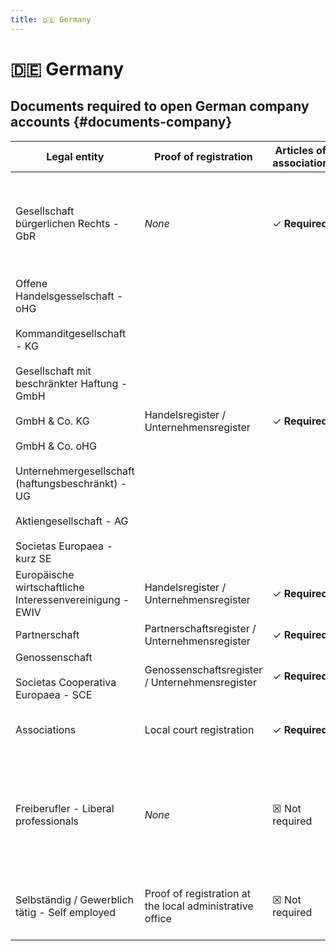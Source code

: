 ```yaml
---
title: 🇩🇪 Germany
---
```


# 🇩🇪 Germany

## Documents required to open German company accounts {#documents-company}


<DocumentsIntro country="Germany" />

| Legal entity | Proof of registration | Articles of association | Other documents |
| --- | --- | --- | --- |
| Gesellschaft bürgerlichen Rechts - GbR | *None* | ✓ **Required** | Proof that the members are either self-employed or do liberal professions |
| Offene Handelsgesselschaft - oHG<br /><br/>Kommanditgesellschaft - KG<br /><br/>Gesellschaft mit beschränkter Haftung - GmbH<br /><br/>GmbH & Co. KG<br /><br/>GmbH & Co. oHG<br /><br/>Unternehmergesellschaft (haftungsbeschränkt) - UG<br /><br/>Aktiengesellschaft - AG<br /><br/>Societas Europaea - kurz SE | Handelsregister / Unternehmensregister | ✓ **Required** | Declaration of UBOs (Ultimate Beneficial Owners; collected by Swan) |
| Europäische wirtschaftliche Interessenvereinigung - EWIV | Handelsregister / Unternehmensregister | ✓ **Required** | *None* |
| Partnerschaft | Partnerschaftsregister / Unternehmensregister | ✓ **Required** | *None* |
| Genossenschaft<br /><br/>Societas Cooperativa Europaea - SCE | Genossenschaftsregister / Unternehmensregister | ✓ **Required** | Declaration of UBOs (collected by Swan) |
| Associations | Local court registration  | ✓ **Required** | Declaration of UBOs (collected by Swan) |
| Freiberufler - Liberal professionals | *None* | ☒ Not required | Proof of exercise of the activity (chamber membership, proof of qualification, a bill, an invoice…) |
| Selbständig / Gewerblich tätig - Self employed | Proof of registration at the local administrative office | ☒ Not required | Proof of exercise of the activity (a bill, an invoice…) |